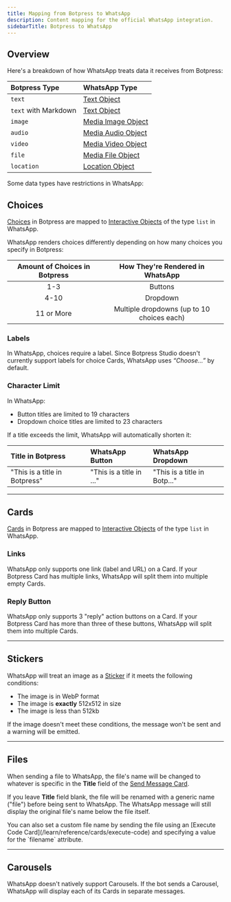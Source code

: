 ```yaml
---
title: Mapping from Botpress to WhatsApp
description: Content mapping for the official WhatsApp integration.
sidebarTitle: Botpress to WhatsApp
---
```


## Overview

Here's a breakdown of how WhatsApp treats data it receives from Botpress:

| Botpress Type       | WhatsApp Type                                                                                     |
| :------------------ | :------------------------------------------------------------------------------------------------ |
| `text`              | [Text Object](https://developers.facebook.com/docs/whatsapp/cloud-api/reference/messages#text-object)     |
| `text` with Markdown | [Text Object](https://developers.facebook.com/docs/whatsapp/cloud-api/reference/messages#text-object)     |
| `image`             | [Media Image Object](https://developers.facebook.com/docs/whatsapp/cloud-api/reference/messages#media-object) |
| `audio`             | [Media Audio Object](https://developers.facebook.com/docs/whatsapp/cloud-api/reference/messages#media-object) |
| `video`             | [Media Video Object](https://developers.facebook.com/docs/whatsapp/cloud-api/reference/messages#media-object) |
| `file`              | [Media File Object](https://developers.facebook.com/docs/whatsapp/cloud-api/reference/messages#media-object)   |
| `location`          | [Location Object](https://developers.facebook.com/docs/whatsapp/cloud-api/reference/messages#location-object)  |

Some data types have restrictions in WhatsApp:

## Choices

[Choices](https://botpress.com/docs/capture-information) in Botpress are mapped to [Interactive Objects](https://developers.facebook.com/docs/whatsapp/cloud-api/reference/messages#interactive-object) of the type `list` in WhatsApp.

WhatsApp renders choices differently depending on how many choices you specify in Botpress:

| Amount of Choices in Botpress | How They're Rendered in WhatsApp  |
| :---------------------------: | :-------------------------------: |
| 1-3                           | Buttons                          |
| 4-10                          | Dropdown                        |
| 11 or More                    | Multiple dropdowns (up to 10 choices each) |

### Labels

In WhatsApp, choices require a label. Since Botpress Studio doesn't currently support labels for choice Cards, WhatsApp uses *“Choose…”* by default.

### Character Limit

In WhatsApp:

- Button titles are limited to 19 characters
- Dropdown choice titles are limited to 23 characters

If a title exceeds the limit, WhatsApp will automatically shorten it:

| Title in Botpress              | WhatsApp Button           | WhatsApp Dropdown           |
| :---------------------------- | :----------------------- | :------------------------- |
| "This is a title in Botpress" | "This is a title in ..." | "This is a title in Botp..." |

---

## Cards

[Cards](https://botpress.com/docs/capture-information) in Botpress are mapped to [Interactive Objects](https://developers.facebook.com/docs/whatsapp/cloud-api/reference/messages#interactive-object) of the type `list` in WhatsApp.

### Links

WhatsApp only supports one link (label and URL) on a Card. If your Botpress Card has multiple links, WhatsApp will split them into multiple empty Cards.

### Reply Button

WhatsApp only supports 3 "reply" action buttons on a Card. If your Botpress Card has more than three of these buttons, WhatsApp will split them into multiple Cards.

---

## Stickers

WhatsApp will treat an image as a [Sticker](https://developers.facebook.com/docs/whatsapp/cloud-api/messages/sticker-messages) if it meets the following conditions:

- The image is in WebP format
- The image is **exactly** 512x512 in size
- The image is less than 512kb

If the image doesn't meet these conditions, the message won't be sent and a warning will be emitted.

---

## Files

When sending a file to WhatsApp, the file's name will be changed to whatever is specific in the **Title** field of the [Send Message Card](/learn/reference/cards/send-messages#file).


If you leave **Title** field blank, the file will be renamed with a generic name ("file") before being sent to WhatsApp. The WhatsApp message will still display the original file's name below the file itself.

<Note>
    You can also set a custom file name by sending the file using an [Execute Code Card](/learn/reference/cards/execute-code) and specifying a value for the `filename` attribute.
</Note>

---

## Carousels

WhatsApp doesn't natively support Carousels. If the bot sends a Carousel, WhatsApp will display each of its Cards in separate messages.